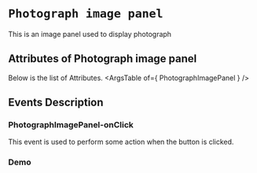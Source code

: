 <!-- Custom-MDX-Documentation.mdx -->

# `Photograph image panel`

 
This is an image panel used to display photograph


## Attributes of Photograph image panel
Below is the list of Attributes.
<ArgsTable of={ PhotographImagePanel } /> 

## Events Description

### PhotographImagePanel-onClick

This event is used to perform some action when the button is clicked.

### Demo

<Canvas>
<Story id="photographimagepanel--primary" />
</Canvas>

 